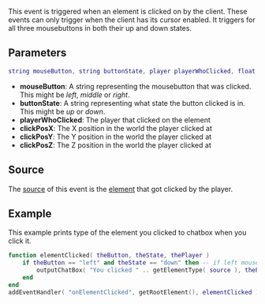 
{{Server event}}
This event is triggered when an element is clicked on by the client. These events can only trigger when the client has its cursor enabled. It triggers for all three mousebuttons in both their up and down states.

==Parameters==
<syntaxhighlight lang="lua">
string mouseButton, string buttonState, player playerWhoClicked, float clickPosX, float clickPosY, float clickPosZ
</syntaxhighlight> 

*'''mouseButton''': A string representing the mousebutton that was clicked. This might be ''left'', ''middle'' or ''right''.
*'''buttonState''': A string representing what state the button clicked is in. This might be ''up'' or ''down''.
*'''playerWhoClicked''': The player that clicked on the element
*'''clickPosX''': The X position in the world the player clicked at
*'''clickPosY''': The Y position in the world the player clicked at
*'''clickPosZ''': The Z position in the world the player clicked at

==Source==
The [[/event_system#Event_source.md|source]] of this event is the [[/element.md|element]] that got clicked by the player.

==Example== 
This example prints type of the element you clicked to chatbox when you click it.
<syntaxhighlight lang="lua">
function elementClicked( theButton, theState, thePlayer )
    if theButton == "left" and theState == "down" then -- if left mouse button was pressed down
        outputChatBox( "You clicked " .. getElementType( source ), thePlayer ) -- print the element type to players chatbox
    end
end
addEventHandler( "onElementClicked", getRootElement(), elementClicked ) -- add a handler function for the event
</syntaxhighlight>

{{See also/Server event|Element events}}